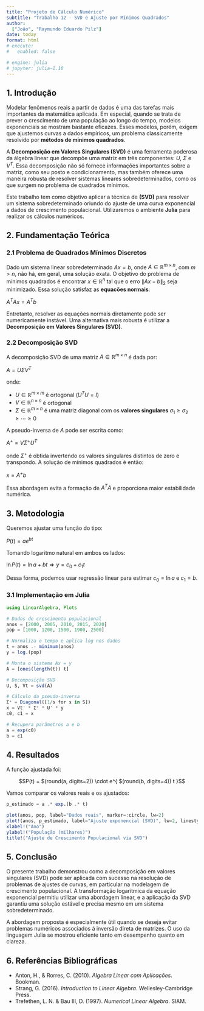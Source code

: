 ---
title: "Projeto de Cálculo Numérico"
subtitle: "Trabalho 12 - SVD e Ajuste por Mínimos Quadrados"
author: 
  ["João", "Raymundo Eduardo Pilz"]
date: today
format: html
# execute:
#   enabled: false

# engine: julia
# jupyter: julia-1.10
---

## 1. Introdução

Modelar fenômenos reais a partir de dados é uma das tarefas mais importantes da matemática aplicada. Em especial, quando se trata de prever o crescimento de uma população ao longo do tempo, modelos exponenciais se mostram bastante eficazes. Esses modelos, porém, exigem que ajustemos curvas a dados empíricos, um problema classicamente resolvido por **métodos de mínimos quadrados**.

A **Decomposição em Valores Singulares (SVD)** é uma ferramenta poderosa da álgebra linear que decompõe uma matriz em três componentes: $U$, $\Sigma$ e $V^T$. Essa decomposição não só fornece informações importantes sobre a matriz, como seu posto e condicionamento, mas também oferece uma maneira robusta de resolver sistemas lineares sobredeterminados, como os que surgem no problema de quadrados mínimos.
 
Este trabalho tem como objetivo aplicar a técnica de **(SVD)** para resolver um sistema sobredeterminado oriundo do ajuste de uma curva exponencial a dados de crescimento populacional. Utilizaremos o ambiente **Julia** para realizar os cálculos numéricos.

## 2. Fundamentação Teórica

### 2.1 Problema de Quadrados Mínimos Discretos

Dado um sistema linear sobredeterminado $Ax = b$, onde $A \in \mathbb{R}^{m \times n}$, com $m > n$, não há, em geral, uma solução exata. O objetivo do problema de mínimos quadrados é encontrar $x \in \mathbb{R}^n$ tal que o erro $\|Ax - b\|_2$ seja minimizado. Essa solução satisfaz as **equacões normais**:

$A^T A x = A^T b$

Entretanto, resolver as equações normais diretamente pode ser numericamente instável. Uma alternativa mais robusta é utilizar a **Decomposição em Valores Singulares (SVD)**.

### 2.2 Decomposição SVD

A decomposição SVD de uma matriz $A \in \mathbb{R}^{m \times n}$ é dada por:

$A = U \Sigma V^T$

onde:

* $U \in \mathbb{R}^{m \times m}$ é ortogonal ($U^T U = I$)
* $V \in \mathbb{R}^{n \times n}$ é ortogonal
* $\Sigma \in \mathbb{R}^{m \times n}$ é uma matriz diagonal com os **valores singulares** $\sigma_1 \geq \sigma_2 \geq \cdots \geq 0$

A pseudo-inversa de $A$ pode ser escrita como:

$A^+ = V \Sigma^+ U^T$

onde $\Sigma^+$ é obtida invertendo os valores singulares distintos de zero e transpondo. A solução de mínimos quadrados é então:

$x = A^+ b$

Essa abordagem evita a formação de $A^T A$ e proporciona maior estabilidade numérica.

## 3. Metodologia

Queremos ajustar uma função do tipo:

$P(t) = a e^{b t}$

Tomando logaritmo natural em ambos os lados:

$\ln P(t) = \ln a + b t \Rightarrow y = c_0 + c_1 t$

Dessa forma, podemos usar regressão linear para estimar $c_0 = \ln a$ e $c_1 = b$.

### 3.1 Implementação em Julia

~~~julia
using LinearAlgebra, Plots

# Dados de crescimento populacional
anos = [2000, 2005, 2010, 2015, 2020]
pop = [1000, 1200, 1500, 1900, 2500]

# Normaliza o tempo e aplica log nos dados
t = anos .- minimum(anos)
y = log.(pop)

# Monta o sistema Ax = y
A = [ones(length(t)) t]

# Decomposição SVD
U, S, Vt = svd(A)

# Cálculo da pseudo-inversa
Σ⁺ = Diagonal([1/s for s in S])
x = Vt' * Σ⁺ * U' * y
c0, c1 = x

# Recupera parâmetros a e b
a = exp(c0)
b = c1
~~~

## 4. Resultados

A função ajustada foi:

$$P(t) = $(round(a, digits=2)) \cdot e^{ $(round(b, digits=4)) t }$$

Vamos comparar os valores reais e os ajustados:

~~~julia
p_estimado = a .* exp.(b .* t)

plot(anos, pop, label="Dados reais", marker=:circle, lw=2)
plot!(anos, p_estimado, label="Ajuste exponencial (SVD)", lw=2, linestyle=:dash)
xlabel!("Ano")
ylabel!("População (milhares)")
title!("Ajuste de Crescimento Populacional via SVD")
~~~

## 5. Conclusão

O presente trabalho demonstrou como a decomposição em valores singulares (SVD) pode ser aplicada com sucesso na resolução de problemas de ajustes de curvas, em particular na modelagem de crescimento populacional. A transformação logarítmica da equação exponencial permitiu utilizar uma abordagem linear, e a aplicação da SVD garantiu uma solução estável e precisa mesmo em um sistema sobredeterminado.

A abordagem proposta é especialmente útil quando se deseja evitar problemas numéricos associados à inversão direta de matrizes. O uso da linguagem Julia se mostrou eficiente tanto em desempenho quanto em clareza.

## 6. Referências Bibliográficas

* Anton, H., & Rorres, C. (2010). *Algebra Linear com Aplicações*. Bookman.
* Strang, G. (2016). *Introduction to Linear Algebra*. Wellesley-Cambridge Press.
* Trefethen, L. N. & Bau III, D. (1997). *Numerical Linear Algebra*. SIAM.